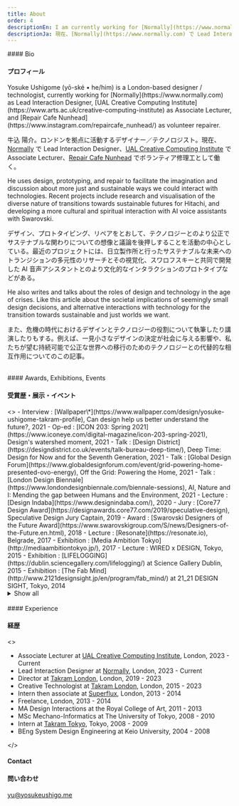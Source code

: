 ```yaml
---
title: About
order: 4
descriptionEn: I am currently working for [Normally](https://www.normally.com) as Lead Interaction Designer. I also volunteer at Repair Cafe Nunhead as an appliances repairer.
descriptionJa: 現在、[Normally](https://www.normally.com) で Lead Interaction Designer として働く傍ら、Repair Cafe Nunhead でボランティア修理工としても活動している。
---
```



<BilingualSection>
#### Bio

#### プロフィール

</BilingualSection>

<BilingualSection>
Yosuke Ushigome (yō-ské • he/him) is a London-based designer / technologist, currently working for [Normally](https://www.normally.com) as Lead Interaction Designer, [UAL Creative Computing Institute](https://www.arts.ac.uk/creative-computing-institute) as Associate Lecturer, and [Repair Cafe Nunhead](https://www.instagram.com/repaircafe_nunhead/) as volunteer repairer.

牛込 陽介。ロンドンを拠点に活動するデザイナー／テクノロジスト。現在、[Normally](https://www.normally.com) で Lead Interaction Designer、[UAL Creative Computing Institute](https://www.arts.ac.uk/creative-computing-institute) で Associate Lecturer、[Repair Cafe Nunhead](https://www.instagram.com/repaircafe_nunhead/) でボランティア修理工として働く。

</BilingualSection>

<BilingualSection>
He uses design, prototyping, and repair to facilitate the imagination and
discussion about more just and sustainable ways we could interact with
technologies. Recent projects include research and visualisation of the
diverse nature of transitions towards sustainable futures for Hitachi, and
developing a more cultural and spiritual interaction with AI voice assistants
with Swarovski.

デザイン、プロトタイピング、リペアをとおして、テクノロジーとのより公正でサステナブルな関わりについての想像と議論を後押しすることを活動の中心としている。最近のプロジェクトには、日立製作所と行ったサステナブルな未来へのトランジションの多元性のリサーチとその視覚化、スワロフスキーと共同で開発した AI 音声アシスタントとのより文化的なインタラクションのプロトタイプなどがある。

</BilingualSection>

<BilingualSection>
He also writes and talks about the roles of design and technology in the age of crises. Like this article about the societal implications of seemingly small design decisions, and alternative interactions with technology for the transition towards sustainable and just worlds we want.

また、危機の時代におけるデザインとテクノロジーの役割について執筆したり講演したりもする。例えば、一見小さなデザインの決定が社会に与える影響や、私たちが望む持続可能で公正な世界への移行のためのテクノロジーとの代替的な相互作用についてのこの記事。

</BilingualSection>
<br/>
<BilingualSection>
#### Awards, Exhibitions, Events

#### 受賞歴・展示・イベント

</BilingualSection>

<MonolingualSection>
<>
- Interview : [Wallpaper\*](https://www.wallpaper.com/design/yosuke-ushigome-takram-profile), Can design help us better understand the future?, 2021
- Op-ed : [ICON 203: Spring 2021](https://www.iconeye.com/digital-magazine/icon-203-spring-2021), Design's watershed moment, 2021
- Talk : [Design District](https://designdistrict.co.uk/events/talk-bureau-deep-time/), Deep Time: Design for Now and for the Seventh Generation, 2021
- Talk : [Global Design Forum](https://www.globaldesignforum.com/event/grid-powering-home-presented-ovo-energy), Off the Grid: Powering the Home, 2021
- Talk : [London Design Biennale](https://www.londondesignbiennale.com/biennale-sessions), AI, Nature and I: Mending the gap between Humans and the Environment, 2021
- Lecture : [Design Indaba](https://www.designindaba.com/), 2020
- Jury : [Core77 Design Award](https://designawards.core77.com/2019/speculative-design), Speculative Design Jury Captain, 2019
- Award : [Swarovski Designers of the Future Award](https://www.swarovskigroup.com/S/news/Designers-of-the-Future.en.html), 2018
- Lecture : [Resonate](https://resonate.io), Belgrade, 2017
- Exhibition : [Media Ambition Tokyo](http://mediaambitiontokyo.jp/), 2017
- Lecture : WIRED x DESIGN, Tokyo, 2015
- Exhibition : [LIFELOGGING](https://dublin.sciencegallery.com/lifelogging/) at Science Gallery Dublin, 2015
- Exhibition : [The Fab Mind](http://www.2121designsight.jp/en/program/fab_mind/) at 21_21 DESIGN SIGHT, Tokyo, 2014

<details>

<summary>Show all</summary>

- Lecture : [Hochschule für Gestaltung Schwäbisch Gmünd](https://www.hfg-gmuend.de/), 2022
- Lecture : [Speculative Futures Stuttgart](https://www.meetup.com/en-AU/speculative-futures-stuttgart/), 2022
- Lecture : [TBD Conference](https://www.thetbdconference.com/), 2022
- Lecture : [FHNW Academy of Art and Design](https://www.fhnw.ch/en/about-fhnw/schools/academy-of-art-and-design), 2021
- Talk : [Fridays For Future Japan](https://fridaysforfuture.jp/), 2021
- Interview : [Wallpaper\*](https://www.wallpaper.com/design/yosuke-ushigome-takram-profile), Can design help us better understand the future?, 2021
- Op-ed : [ICON 203: Spring 2021](https://www.iconeye.com/digital-magazine/icon-203-spring-2021), Design's watershed moment, 2021
- Talk : [Design District](https://designdistrict.co.uk/events/talk-bureau-deep-time/), Deep Time: Design for Now and for the Seventh Generation, 2021
- Talk : [Global Design Forum](https://www.globaldesignforum.com/event/grid-powering-home-presented-ovo-energy), Off the Grid: Powering the Home, 2021
- Talk : [London Design Biennale](https://www.londondesignbiennale.com/biennale-sessions), AI, Nature and I: Mending the gap between Humans and the Environment, 2021
- Lecture : [N High School](https://nnn.ed.jp/), 2021
- Lecture : [Kontrapunkt Webinar](https://www.kontrapunkt.com/news/webinarstrategic-foresight), Strategic Foresight: Crafting future scenarios for better strategic navigation, 2021
- Lecture : [London College of Communication](https://www.arts.ac.uk/colleges/london-college-of-communication), 2021
- Lecture : [DLX Design Academy](https://en.dlxdesignacademy.com/), 2021
- Lecture : [Design Indaba](https://www.designindaba.com/), 2020
- Jury : [Core77 Design Award](https://designawards.core77.com/2019/speculative-design), Speculative Design Jury Captain, 2019
- Award : [Swarovski Designers of the Future Award](https://www.swarovskigroup.com/S/news/Designers-of-the-Future.en.html), 2018
- TV : Hodokyoku, Japan, 2017
- Lecture : [Resonate](https://resonate.io), Belgrade, 2017
- Lecture : [Data Fest](https://www.datafest.global/), Edinburgh, 2017
- Exhibition : [Media Ambition Tokyo](http://mediaambitiontokyo.jp/), 2017
- Lecture : London College of Communication, 2016
- Exhibition : [New Style New Artist](http://www.ntticc.or.jp/en/exhibitions/2016/talk-new-styles-new-artists-oct-28-2016/) at ICC, Tokyo, 2016
- Workshop : Live with AI at [NEXT Conference](https://nextconf.eu/), Hamburg, 2016
- Exhibition : [Scenes Unseen](http://scenesunseen.takram.com/) at London Design Festival, 2016
- Workshop : V&A Friday Late, London, 2016
- Exhibition : [Unread Messages](http://unreadmessages.com/) at Aram Gallery, London, 2016
- Workshop : Takram Academy at Space Art Technology, London, 2016
- Talk : IAMAS graduation show, Gifu, 2016
- Writing : [Speculative Everything Japanese Edition](http://amzn.asia/dKgTQyb), 2016
- Exhibition : [8h Ahead](https://www.takram.com/projects/8h-ahead/) at London Design Festival, 2015
- Workshop : Speculative Ohgiri for WIRED, Tokyo, 2015
- Lecture : WIRED x DESIGN, Tokyo, 2015
- Exhibition : LIFELOGGING at Science Gallery Dublin, 2015
- Exhibition : [The Fab Mind](http://www.2121designsight.jp/en/program/fab_mind/) at 21_21 DESIGN SIGHT, Tokyo, 2014
- Talk : The Design Batons at Japan Institute of Design Promotion, Tokyo, 2014
- Onlin Curation\_ : [Design and Violence](https://www.moma.org/interactives/exhibitions/2013/designandviolence/commoditized-warfare-yosuke-ushigome/) by MoMA, 2014
- Exhibition : [Wearable Futures](http://www.wearablefutures.co/), London, 2013
- Exhibition : Bunny Smash at [Museum of Contemporary Art Tokyo](http://www.mot-art-museum.jp/eng/2013/usagi_smash/), 2013

</details>
</>
</MonolingualSection>
<br/>

<BilingualSection>
#### Experience

#### 経歴

</BilingualSection>

<MonolingualSection>
<>

- Associate Lecturer at [UAL Creative Computing Institute](https://www.arts.ac.uk/creative-computing-institute), London, 2023 - Current
- Lead Interaction Designer at [Normally](https://normally.com/), London, 2023 - Current
- Director at [Takram London](https://www.takram.com), London, 2019 - 2023
- Creative Technologist at [Takram London](https://www.takram.com), London, 2015 - 2023
- Intern then associate at [Superflux](http://superflux.in/), London, 2013 - 2014
- Freelance, London, 2013 - 2014
- MA Design Interactions at the Royal College of Art, 2011 - 2013
- MSc Mechano-Informatics at The University of Tokyo, 2008 - 2010
- Intern at [Takram Tokyo](https://www.takram.com), Tokyo, 2008 - 2009
- BEng System Design Engineering at Keio University, 2004 - 2008

</>
</MonolingualSection>
<br/>

<BilingualSection>

#### Contact

#### 問い合わせ

</BilingualSection>

<MonolingualSection>

[yu@yosukeushigo.me](mailto:yu@yosukeushigo.me)

</MonolingualSection>
